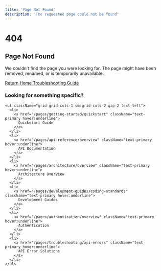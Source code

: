 ```yaml
---
title: 'Page Not Found'
description: 'The requested page could not be found'
---
```


<div className="flex flex-col items-center justify-center text-center px-4 py-16">
  <h1 className="text-6xl font-bold text-primary mb-4">404</h1>
  <h2 className="text-2xl font-semibold mb-6">Page Not Found</h2>
  
  <p className="text-lg max-w-lg mb-8">
    We couldn't find the page you were looking for. The page might have been removed, 
    renamed, or is temporarily unavailable.
  </p>
  
  <div className="flex flex-col sm:flex-row gap-4 mt-4">
    <a href="/" className="px-6 py-3 bg-primary text-white rounded-md font-medium hover:bg-opacity-90 transition-all">
      Return Home
    </a>
    <a href="/pages/troubleshooting/overview" className="px-6 py-3 border border-gray-300 dark:border-gray-700 rounded-md font-medium hover:bg-gray-50 dark:hover:bg-gray-800 transition-all">
      Troubleshooting Guide
    </a>
  </div>
  
  <div className="mt-12 border-t border-gray-200 dark:border-gray-800 pt-8 w-full max-w-xl">
    <h3 className="text-lg font-semibold mb-4">Looking for something specific?</h3>
    
    <ul className="grid grid-cols-1 sm:grid-cols-2 gap-2 text-left">
      <li>
        <a href="/pages/getting-started/quickstart" className="text-primary hover:underline">
          Quickstart Guide
        </a>
      </li>
      <li>
        <a href="/pages/api-reference/overview" className="text-primary hover:underline">
          API Documentation
        </a>
      </li>
      <li>
        <a href="/pages/architecture/overview" className="text-primary hover:underline">
          Architecture Overview
        </a>
      </li>
      <li>
        <a href="/pages/development-guides/coding-standards" className="text-primary hover:underline">
          Development Guides
        </a>
      </li>
      <li>
        <a href="/pages/authentication/overview" className="text-primary hover:underline">
          Authentication
        </a>
      </li>
      <li>
        <a href="/pages/troubleshooting/api-errors" className="text-primary hover:underline">
          API Error Solutions
        </a>
      </li>
    </ul>
  </div>
</div> 